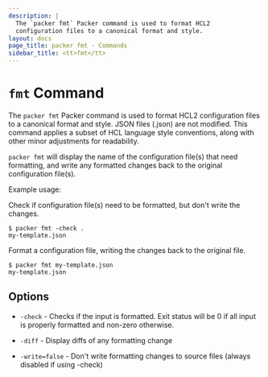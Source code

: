 ```yaml
---
description: |
  The `packer fmt` Packer command is used to format HCL2
  configuration files to a canonical format and style.
layout: docs
page_title: packer fmt - Commands
sidebar_title: <tt>fmt</tt>
---
```


# `fmt` Command

The `packer fmt` Packer command is used to format HCL2 configuration files to
a canonical format and style. JSON files (.json) are not modified. This command
applies a subset of HCL language style conventions, along with other minor
adjustments for readability.

`packer fmt` will display the name of the configuration file(s) that need formatting,
and write any formatted changes back to the original configuration file(s).

Example usage:

Check if configuration file(s) need to be formatted, but don't write the changes.

```shell-session
$ packer fmt -check .
my-template.json

```

Format a configuration file, writing the changes back to the original file.

```shell-session
$ packer fmt my-template.json
my-template.json

```

## Options

- `-check` - Checks if the input is formatted. Exit status will be 0 if all
input is properly formatted and non-zero otherwise.

- `-diff` - Display diffs of any formatting change

- `-write=false` - Don't write formatting changes to source files
(always disabled if using -check)
